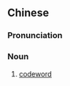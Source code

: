 {{also|暗语}}
==Chinese==
{{zh-forms|s=暗语}}

===Pronunciation===
{{zh-pron
|m=ànyǔ
|c=am3 jyu5
|mn=qz:àm-gír/xm:àm-gú/zz:àm-gí
|cat=n
}}

===Noun===
{{zh-noun}}

# [[codeword]]